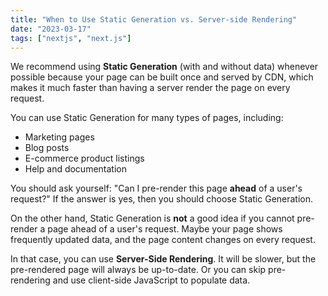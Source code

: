 ```yaml
---
title: "When to Use Static Generation vs. Server-side Rendering"
date: "2023-03-17"
tags: ["nextjs", "next.js"]
---
```


<CustomImage src="https://raw.githubusercontent.com/nort4n/blogposts/main/images/test.jpeg" />

We recommend using **Static Generation** (with and without data) whenever possible
because your page can be built once and served by CDN, which makes it much faster
than having a server render the page on every request.

You can use Static Generation for many types of pages, including:

- Marketing pages
- Blog posts
- E-commerce product listings
- Help and documentation

You should ask yourself: "Can I pre-render this page **ahead** of a user's request?" If the answer is yes, then you should choose Static Generation.

On the other hand, Static Generation is **not** a good idea if you cannot pre-render a page ahead of a user's request. Maybe your page shows frequently updated data, and the page content changes on every request.

In that case, you can use **Server-Side Rendering**. It will be slower, but the pre-rendered page will always be up-to-date. Or you can skip pre-rendering and use client-side JavaScript to populate data.
